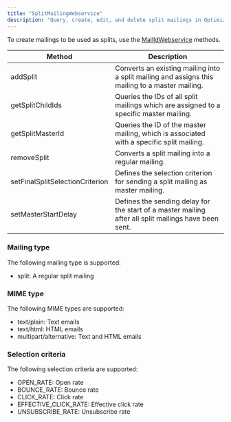 ```yaml
---
title: "SplitMailingWebservice"
description: "Query, create, edit, and delete split mailings in Optimizely Campaign."
---
```


To create mailings to be used as splits, use the [MailIdWebservice](/optimizely-campaign/docs/mailidwebservice) methods.

| Method                          | Description                                                                                          |
| ------------------------------- | ---------------------------------------------------------------------------------------------------- |
| addSplit                        | Converts an existing mailing into a split mailing and assigns this mailing to a master mailing.      |
| getSplitChildIds                | Queries the IDs of all split mailings which are assigned to a specific master mailing.               |
| getSplitMasterId                | Queries the ID of the master mailing, which is associated with a specific split mailing.             |
| removeSplit                     | Converts a split mailing into a regular mailing.                                                     |
| setFinalSplitSelectionCriterion | Defines the selection criterion for sending a split mailing as master mailing.                       |
| setMasterStartDelay             | Defines the sending delay for the start of a master mailing after all split mailings have been sent. |

### Mailing type

The following mailing type is supported:

* split: A regular split mailing

### MIME type

The following MIME types are supported:

* text/plain: Text emails
* text/html: HTML emails
* multipart/alternative: Text and HTML emails

### Selection criteria

The following selection criteria are supported:

* OPEN\_RATE: Open rate
* BOUNCE\_RATE: Bounce rate
* CLICK\_RATE: Click rate
* EFFECTIVE\_CLICK\_RATE: Effective click rate
* UNSUBSCRIBE\_RATE: Unsubscribe rate